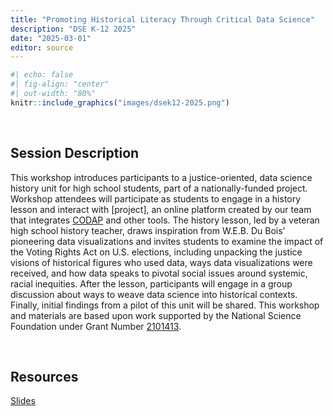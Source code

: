 ```yaml
---
title: "Promoting Historical Literacy Through Critical Data Science"
description: "DSE K-12 2025"
date: "2025-03-01"
editor: source
---
```



```r
#| echo: false
#| fig-align: "center"
#| out-width: "80%"
knitr::include_graphics("images/dsek12-2025.png")
```

<br />

## Session Description

This workshop introduces participants to a justice-oriented, data science history unit for high school students, part of a nationally-funded project. Workshop attendees will participate as students to engage in a history lesson and interact with [project], an online platform created by our team that integrates [CODAP](https://codap.concord.org/) and other tools. The history lesson, led by a veteran high school history teacher, draws inspiration from W.E.B. Du Bois’ pioneering data visualizations and invites students to examine the impact of the Voting Rights Act on U.S. elections, including unpacking the justice visions of historical figures who used data, ways data visualizations were received, and how data speaks to pivotal social issues around systemic, racial inequities. After the lesson, participants will engage in a group discussion about ways to weave data science into historical contexts. Finally, initial findings from a pilot of this unit will be shared. This workshop and materials are based upon work supported by the National Science Foundation under Grant Number [2101413](https://www.nsf.gov/awardsearch/showAward?AWD_ID=2101413).

<br />

## Resources

[Slides](z.umn.edu/DataX-slides)





